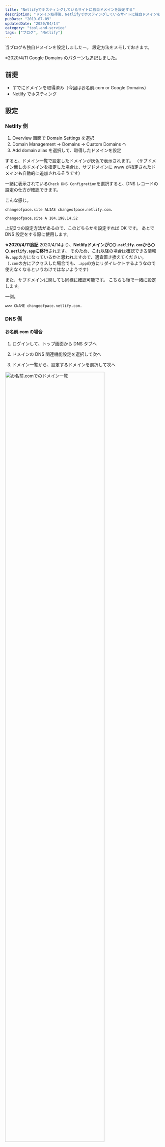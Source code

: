 ```yaml
---
title: "Netlifyでホスティングしているサイトに独自ドメインを設定する"
description: "ドメイン取得後、Netlifyでホスティングしているサイトに独自ドメインを設定する手順"
pubDate: "2019-07-09"
updatedDate: "2020/04/14"
category: "tool-and-service"
tags: ["ブログ", "Netlify"]
---
```


当ブログも独自ドメインを設定しましたー。
設定方法をメモしておきます。

※2020/4/11 Google Domains のパターンも追記しました。


## 前提
- すでにドメインを取得済み（今回はお名前.com or Google Domains）
- Netlify でホスティング

## 設定
### Netlify 側
1. Overview 画面で Domain Settings を選択
2. Domain Management → Domains → Custom Domains へ
3. Add domain alias を選択して、取得したドメインを設定

すると、ドメイン一覧で設定したドメインが灰色で表示されます。
（サブドメイン無しのドメインを指定した場合は、サブドメインに www が指定されたドメインも自動的に追加されるそうです）

一緒に表示されている`Check DNS Configration`を選択すると、DNS レコードの設定の仕方が確認できます。

こんな感じ。
```
changeofpace.site ALIAS changeofpace.netlify.com.

changeofpace.site A 104.198.14.52
```
上記2つの設定方法があるので、このどちらかを設定すれば OK です。
あとで DNS 設定をする際に使用します。

**※2020/4/11追記**
2020/4/14より、**Netlifyドメインが`〇〇.netlify.com`から`〇〇.netlify.app`に移行**されます。
そのため、これ以降の場合は確認できる情報も`.app`の方になっているかと思われますので、適宜置き換えてください。
（`.com`の方にアクセスした場合でも、`.app`の方にリダイレクトするようなので使えなくなるというわけではないようです）

また、サブドメインに関しても同様に確認可能です。
こちらも後で一緒に設定します。

一例。
```
www CNAME changeofpace.netlify.com.
```

### DNS 側
#### お名前.com の場合
1. ログインして、トップ画面から DNS タブへ

2. ドメインの DNS 関連機能設定を選択して次へ

3. ドメイン一覧から、設定するドメインを選択して次へ
<img src="/screenshots/2019/custom-domain/domain-list.png" width="80%" alt="お名前.comでのドメイン一覧" />

4. DNS レコード設定を利用するの設定するを選択
<img src="/screenshots/2019/custom-domain/domain-setting.png" width="80%" alt="お名前.comのドメイン設定画面" />

DNS レコードを設定できる画面になります。
ここで先ほど Netlify 側で確認したレコードを追加していきます。

自分の場合、A レコードと CNAME レコードを追加しました。
<img src="/screenshots/2019/custom-domain/setting-domain-list.png" width="80%" alt="お名前.comで設定したレコード一覧" />

**※2020/4/11追記**
2020/4/14以降に設定する場合は、必要に応じて`.app`の Netlify ドメインの方に置き換えて設定してください。

#### Google Domains の場合
1. ログインして、サイドバーのマイドメインへ
2. ドメイン一覧から、設定するドメインを選択
3. サイトバーの DNS を選択
4. 一番下のカスタム リソース レコードへ

ここで DNS レコードを設定できます。
画像は以下の内容で A レコードと CNAME レコードを追加した例です。

```
changeofpace.site A 3600 104.198.14.52

www.changeofpace.site CNAME 3600 changeofpace.netlify.com
```

<img src="/screenshots/2019/custom-domain/custom-resource.png" width="80%" alt="Google Domainsで設定したレコード一覧" />

※2020/4/14以降に設定する場合は、必要に応じて`.app`の Netlify ドメインの方に置き換えて設定してください。

## 設定後
設定した DNS 設定が反映されるまで少し時間がかかります。
反映されると Netlify 側で灰色表示だったドメインが、青緑色になって`Check DNS Configration`表示が消えます。
<img src="/screenshots/2019/custom-domain/netlify-setting-domain.png" width="80%" alt="Netlifyで設定したドメイン" />

DNS 設定が反映されると HTTPS 対応も自動で行ってくれます。
こちらもしばらく時間がかかりますが、設定が終わると以下のような画面になります。
(Domain Management → Domains → HTTPS)
<img src="/screenshots/2019/custom-domain/netlify-https.png" width="80%" alt="NetlifyのHTTPS対応画面" />

これで設定は終了です。
ブラウザで設定したドメインにてちゃんとページが表示されるか確認してみましょう。

---

元々、独自ドメイン設定は後回しにしようかなと思っていたのですが、思い付きで設定してしまいました。
そんなに難しいこともなく、Netlify 側で案内が表示されるのは親切ですね。
HTTPS 対応も自動で行ってくれて楽ちんでした。

独自ドメイン設定したら検索にも引っかかるようになるのかな...？
SEO に関しては全然よくわからないので、これから勉強です。

## 参考リンクまとめ
- [Netlifyにお名前.comで取得した独自ドメインを設定する](https://qiita.com/don-bu-rakko/items/8eb30c7e9a3f9531ba16)
- [Netlify カスタムドメインを設定する](https://qiita.com/NaokiIshimura/items/64e060ccc244e38d0c15)
